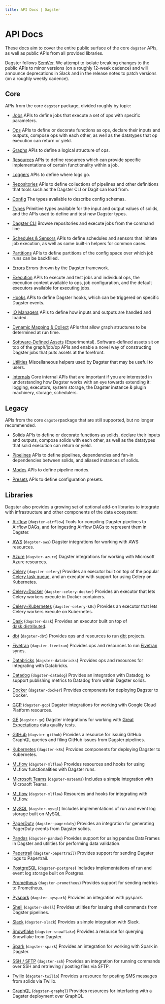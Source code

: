 ```yaml
---
title: API Docs | Dagster
---
```


# API Docs

These docs aim to cover the entire public surface of the core `dagster` APIs, as well as public APIs from all provided libraries.

Dagster follows [SemVer](https://semver.org/). We attempt to isolate breaking changes to the public APIs to minor versions (on a roughly 12-week cadence) and will announce deprecations in Slack and in the release notes to patch versions (on a roughly weekly cadence).

## Core

APIs from the core `dagster` package, divided roughly by topic:

- [Jobs](/_apidocs/jobs) APIs to define jobs that execute a set of ops with specific parameters.

- [Ops](/_apidocs/ops) APIs to define or decorate functions as ops, declare their inputs and outputs, compose ops with each other, as well as the datatypes that op execution can return or yield.

- [Graphs](/_apidocs/ops) APIs to define a logical structure of ops.

- [Resources](/_apidocs/resources) APIs to define resources which can provide specific implementations of certain functionality within a job.

- [Loggers](/_apidocs/loggers) APIs to define where logs go.

- [Repositories](/_apidocs/repositories) APIs to define collections of pipelines and other definitions that tools such as the Dagster CLI or Dagit can load from.

- [Config](/_apidocs/config) The types available to describe config schemas.

- [Types](/_apidocs/types) Primitive types available for the input and output values of solids, and the APIs used to define and test new Dagster types.

- [Dagster CLI](/_apidocs/cli) Browse repositories and execute jobs from the command line

- [Schedules & Sensors](/_apidocs/schedules-sensors) APIs to define schedules and sensors that initiate job execution, as well as some built-in helpers for common cases.

- [Partitions](/_apidocs/partitions) APIs to define partitions of the config space over which job runs can be backfilled.

- [Errors](/_apidocs/errors) Errors thrown by the Dagster framework.

- [Execution](/_apidocs/execution) APIs to execute and test jobs and individual ops, the execution context available to ops, job configuration, and the default executors available for executing jobs.

- [Hooks](/_apidocs/hooks) APIs to define Dagster hooks, which can be triggered on specific Dagster events.

- [IO Managers](/_apidocs/io-managers) APIs to define how inputs and outputs are handled and loaded.

- [Dynamic Mapping & Collect](/_apidocs/dynamic) APIs that allow graph structures to be determined at run time.

- [Software-Defined Assets](/_apidocs/assets) (Experimental). Software-defined assets sit on top of the graph/job/op APIs and enable a novel way of constructing Dagster jobs that puts assets at the forefront.

- [Utilities](/_apidocs/utilities) Miscellaneous helpers used by Dagster that may be useful to users.

- [Internals](/_apidocs/internals) Core internal APIs that are important if you are interested in understanding how Dagster works with an eye towards extending it: logging, executors, system storage, the Dagster instance & plugin machinery, storage, schedulers.

## Legacy

APIs from the core `dagster`package that are still supported, but no longer recommended.

- [Solids](/_apidocs/solids) APIs to define or decorate functions as solids, declare their inputs and outputs, compose solids with each other, as well as the datatypes that solid execution can return or yield.

- [Pipelines](/_apidocs/pipeline) APIs to define pipelines, dependencies and fan-in dependencies between solids, and aliased instances of solids.

- [Modes](/_apidocs/modes) APIs to define pipeline modes.

- [Presets](/_apidocs/presets) APIs to define configuration presets.

## Libraries

Dagster also provides a growing set of optional add-on libraries to integrate with infrastructure and other components of the data ecosystem:

- [Airflow](/_apidocs/libraries/dagster-airflow) (`dagster-airflow`) Tools for compiling Dagster pipelines to Airflow DAGs, and for ingesting Airflow DAGs to represent them in Dagster.

- [AWS](/_apidocs/libraries/dagster-aws) (`dagster-aws`) Dagster integrations for working with AWS resources.

- [Azure](/_apidocs/libraries/dagster-azure) (`dagster-azure`) Dagster integrations for working with Microsoft Azure resources.

- [Celery](/_apidocs/libraries/dagster-celery) (`dagster-celery`) Provides an executor built on top of the popular [Celery task queue](http://www.celeryproject.org/), and an executor with support for using Celery on Kubernetes.

- [Celery+Docker](/_apidocs/libraries/dagster-celery-docker) (`dagster-celery-docker`) Provides an executor that lets Celery workers execute in Docker containers.

- [Celery+Kubernetes](/_apidocs/libraries/dagster-celery-k8s) (`dagster-celery-k8s`) Provides an executor that lets Celery workers execute on Kubernetes.

- [Dask](/_apidocs/libraries/dagster-dask) (`dagster-dask`) Provides an executor built on top of [dask.distributed](https://distributed.dask.org/en/latest/).

- [dbt](/_apidocs/libraries/dagster-dbt) (`dagster-dbt`) Provides ops and resources to run [dbt](https://getdbt.com/) projects.

- [Fivetran](/_apidocs/libraries/dagster-fivetran) (`dagster-fivetran`) Provides ops and resources to run [Fivetran](https://fivetran.com/) syncs.

- [Databricks](/_apidocs/libraries/dagster-databricks) (`dagster-databricks`) Provides ops and resources for integrating with Databricks.

- [Datadog](/_apidocs/libraries/dagster-datadog) (`dagster-datadog`) Provides an integration with Datadog, to support publishing metrics to Datadog from within Dagster solids.

- [Docker](/_apidocs/libraries/dagster-docker) (`dagster-docker`) Provides components for deploying Dagster to Docker.

- [GCP](/_apidocs/libraries/dagster-gcp) (`dagster-gcp`) Dagster integrations for working with Google Cloud Platform resources.

- [GE](/_apidocs/libraries/dagster-ge) (`dagster-ge`) Dagster integrations for working with [Great Expectations](https://greatexpectations.io/) data quality tests.

- [GitHub](/_apidocs/libraries/dagster-github) (`dagster-github`) Provides a resource for issuing GitHub GraphQL queries and filing GitHub issues from Dagster pipelines.

- [Kubernetes](/_apidocs/libraries/dagster-k8s) (`dagster-k8s`) Provides components for deploying Dagster to Kubernetes.

- [MLflow](/_apidocs/libraries/dagster-mlflow) (`dagster-mlflow`) Provides resources and hooks for using MLflow functionalities with Dagster runs.

- [Microsoft Teams](/_apidocs/libraries/dagster-msteams) (`dagster-msteams`) Includes a simple integration with Microsoft Teams.

- [MLflow](/_apidocs/libraries/dagster-mlflow) (`dagster-mlflow`) Resources and hooks for integrating with MLflow.

- [MySQL](/_apidocs/libraries/dagster-mysql) (`dagster-mysql`) Includes implementations of run and event log storage built on MySQL.

- [PagerDuty](/_apidocs/libraries/dagster-pagerduty) (`dagster-pagerduty`) Provides an integration for generating PagerDuty events from Dagster solids.

- [Pandas](/_apidocs/libraries/dagster-pandas) (`dagster-pandas`) Provides support for using pandas DataFrames in Dagster and utilities for performing data validation.

- [Papertrail](/_apidocs/libraries/dagster-papertrail) (`dagster-papertrail`) Provides support for sending Dagster logs to Papertrail.

- [PostgreSQL](/_apidocs/libraries/dagster-postgres) (`dagster-postgres`) Includes implementations of run and event log storage built on Postgres.

- [Prometheus](/_apidocs/libraries/dagster-prometheus) (`dagster-prometheus`) Provides support for sending metrics to Prometheus.

- [Pyspark](/_apidocs/libraries/dagster-pyspark) (`dagster-pyspark`) Provides an integration with pyspark.

- [Shell](/_apidocs/libraries/dagster-shell) (`dagster-shell`) Provides utilities for issuing shell commands from Dagster pipelines.

- [Slack](/_apidocs/libraries/dagster-slack) (`dagster-slack`) Provides a simple integration with Slack.

- [Snowflake](/_apidocs/libraries/dagster-snowflake) (`dagster-snowflake`) Provides a resource for querying Snowflake from Dagster.

- [Spark](/_apidocs/libraries/dagster-spark) (`dagster-spark`) Provides an integration for working with Spark in Dagster.

- [SSH / SFTP](/_apidocs/libraries/dagster-ssh) (`dagster-ssh`) Provides an integration for running commands over SSH and retrieving / posting files via SFTP.

- [Twilio](/_apidocs/libraries/dagster-twilio) (`dagster-twilio`) Provides a resource for posting SMS messages from solids via Twilio.

- [GraphQL](/_apidocs/libraries/dagster-graphql) (`dagster-graphql`) Provides resources for interfacing with a Dagster deployment over GraphQL.

